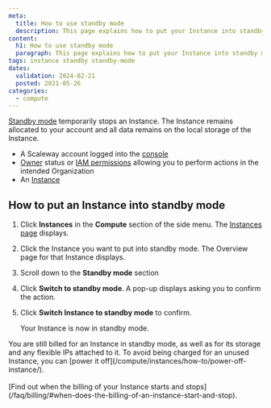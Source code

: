 ```yaml
---
meta:
  title: How to use standby mode
  description: This page explains how to put your Instance into standby mode
content:
  h1: How to use standby mode
  paragraph: This page explains how to put your Instance into standby mode
tags: instance standby standby-mode
dates:
  validation: 2024-02-21
  posted: 2021-05-26
categories:
  - compute
---
```


[Standby mode](/compute/instances/concepts/#stand-by-mode) temporarily stops an Instance. The Instance remains allocated to your account and all data remains on the local storage of the Instance.

<Macro id="requirements" />

- A Scaleway account logged into the [console](https://console.scaleway.com)
- [Owner](/identity-and-access-management/iam/concepts/#owner) status or [IAM permissions](/identity-and-access-management/iam/concepts/#permission) allowing you to perform actions in the intended Organization
- An [Instance](/compute/instances/how-to/create-an-instance/)

## How to put an Instance into standby mode

1. Click **Instances** in the **Compute** section of the side menu. The [Instances page](https://console.scaleway.com/instance/servers) displays.
2. Click the Instance you want to put into standby mode. The Overview page for that Instance displays.
3. Scroll down to the **Standby mode** section
    <Lightbox src="scaleway-standby-mode.webp" alt="" />
4. Click **Switch to standby mode**. A pop-up displays asking you to confirm the action.
5. Click **Switch Instance to standby mode** to confirm.

    Your Instance is now in standby mode.

<Message type="important">
  You are still billed for an Instance in standby mode, as well as for its storage and any flexible IPs attached to it. To avoid being charged for an unused Instance, you can [power it off](/compute/instances/how-to/power-off-instance/). <br /><br />
  [Find out when the billing of your Instance starts and stops](/faq/billing/#when-does-the-billing-of-an-instance-start-and-stop).
</Message>


